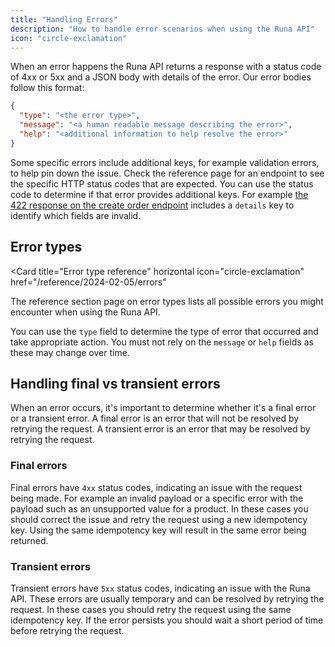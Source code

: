 ```yaml
---
title: "Handling Errors"
description: "How to handle error scenarios when using the Runa API"
icon: "circle-exclamation"
---
```


When an error happens the Runa API returns a response with a status code of 4xx or 5xx and a JSON body with details of the error. Our error bodies follow this format:

```json
{
  "type": "<the error type>",
  "message": "<a human readable message describing the error>",
  "help": "<additional information to help resolve the error>"
}
```

Some specific errors include additional keys, for example validation errors, to help pin down the issue. Check the reference page for an endpoint to see the specific HTTP status codes that are expected. You can use the status code to determine if that error provides additional keys. For example [the 422 response on the create order endpoint](/reference/2024-02-05/endpoint/orders/create) includes a `details` key to identify which fields are invalid.

## Error types

<Card
  title="Error type reference"
  horizontal
  icon="circle-exclamation"
  href="/reference/2024-02-05/errors"
>
  The reference section page on error types lists all possible errors you might
  encounter when using the Runa API.
</Card>

You can use the `type` field to determine the type of error that occurred and take appropriate action. You must not rely on the `message` or `help` fields as these may change over time.

## Handling final vs transient errors

When an error occurs, it's important to determine whether it's a final error or a transient error. A final error is an error that will not be resolved by retrying the request. A transient error is an error that may be resolved by retrying the request.

### Final errors

Final errors have `4xx` status codes, indicating an issue with the request being made. For example an invalid payload or a specific error with the payload such as an unsupported value for a product. In these cases you should correct the issue and retry the request using a new idempotency key. Using the same idempotency key will result in the same error being returned.

### Transient errors

Transient errors have `5xx` status codes, indicating an issue with the Runa API. These errors are usually temporary and can be resolved by retrying the request. In these cases you should retry the request using the same idempotency key. If the error persists you should wait a short period of time before retrying the request.
